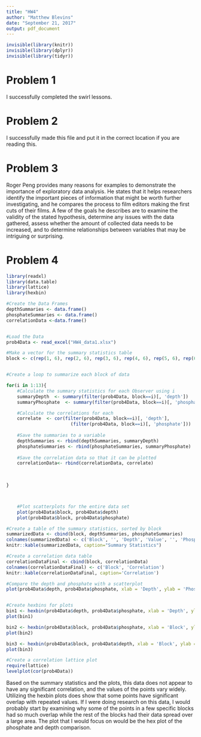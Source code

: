 ```yaml
---
title: "HW4"
author: "Matthew Blevins"
date: "September 21, 2017"
output: pdf_document
---
```


```r
invisible(library(knitr))
invisible(library(dplyr))
invisible(library(tidyr))
```
# Problem 1
I successfully completed the swirl lessons.


# Problem 2
I successfully made this file and put it in the correct location if you are reading this.


# Problem 3
Roger Peng provides many reasons for examples to demonstrate the importance of exploratory data analysis.  He states that it helps researchers identify the important pieces of information that might be worth further investigating, and he compares the process to film editors making the first cuts of their films.  A few of the goals he describes are to examine the validity of the stated hypothesis, determine any issues with the data gathered, assess whether the amount of collected data needs to be increased, and to determine relationships between variables that may be intriguing or surprising.


# Problem 4

```r
library(readxl)
library(data.table)
library(lattice)
library(hexbin)

#Create the Data Frames
depthSummaries <- data.frame()
phosphateSummaries <- data.frame()
correlationData <-data.frame()


#Load the Data
prob4Data <- read_excel("HW4_data1.xlsx")

#Make a vector for the summary statistics table
block <- c(rep(1, 6), rep(2, 6), rep(3, 6), rep(4, 6), rep(5, 6), rep(6, 6), rep(7, 6), rep(8, 6), rep(9, 6), rep(10, 6), rep(11, 6), rep(12, 6), rep(13, 6))


#Create a loop to summarize each block of data

for(i in 1:13){
    #Calculate the summary statistics for each Observer using i
    summaryDepth  <- summary(filter(prob4Data, block==i)[, 'depth'])
    summaryPhosphate  <- summary(filter(prob4Data, block==i)[, 'phosphate'])

    #Calculate the correlations for each 
    correlate  <- cor(filter(prob4Data, block==i)[, 'depth'], 
                        (filter(prob4Data, block==i)[, 'phosphate']))
    
    #Save the summaries to a variable
    depthSummaries <- rbind(depthSummaries, summaryDepth)
    phosphateSummaries <- rbind(phosphateSummaries, summaryPhosphate)
    
    #Save the correlation data so that it can be plotted
    correlationData<- rbind(correlationData, correlate)
    
    

}



    #Plot scatterplots for the entire data set
    plot(prob4Data$block, prob4Data$depth)
    plot(prob4Data$block, prob4Data$phosphate)

#Create a table of the summary statistics, sorted by block
summarizedData <- cbind(block, depthSummaries, phosphateSummaries)
colnames(summarizedData) <- c('Block', '', 'Depth', 'Value', '', 'Phosphate', 'Value')
knitr::kable(summarizedData, caption="Summary Statistics")

#Create a correlation data table
correlationDataFinal <- cbind(block, correlationData)
colnames(correlationDataFinal) <- c('Block', 'Correlation')
knitr::kable(correlationDataFinal, caption='Correlation')

#Compare the depth and phosphate with a scatterplot
plot(prob4Data$depth, prob4Data$phosphate, xlab = 'Depth', ylab = 'Phosphate', main = 'All Data')


#Create hexbins for plots
bin1 <- hexbin(prob4Data$depth, prob4Data$phosphate, xlab = 'Depth', ylab = 'Phosphate')
plot(bin1)

bin2 <- hexbin(prob4Data$block, prob4Data$phosphate, xlab = 'Block', ylab = 'Phosphate')
plot(bin2)

bin3 <- hexbin(prob4Data$block, prob4Data$depth, xlab = 'Block', ylab = 'Depth')
plot(bin3)

#Create a correlation lattice plot
require(lattice)
levelplot(cor(prob4Data))

```
Based on the summary statistics and the plots, this data does not appear to have any significant correlation, and the values of the points vary widely.  Utilizing the hexbin plots does show that some points have significant overlap with repeated values.  If I were doing research on this data, I would probably start by examining why some of the points in a few specific blocks had so much overlap while the rest of the blocks had their data spread over a large area.  The plot that I would focus on would be the hex plot of the phosphate and depth comparison.